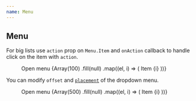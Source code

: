 ```yaml
---
name: Menu
---
```



## Menu

For big lists use `action` prop on `Menu.Item` and `onAction` callback to handle click on the item with `action`.

<Playground>
  <Box css={{ p: '$8' }}>
    <Menu onAction={typeof window !== 'undefined' ? window.alert : null}>
      <Menu.Button>
        <span>Open menu</span>
        <Icon as={HiChevronDown} size="lg" />
      </Menu.Button>
      <Menu.List>
        {Array(100)
          .fill(null)
          .map((el, i) => (
            <Menu.Item key={i} action={`Item ${i}`}>
              Item {i}
            </Menu.Item>
          ))}
      </Menu.List>
    </Menu>
  </Box>
</Playground>

You can modify `offset` and [`placement`](https://popper.js.org/docs/v2/constructors/#options) of the dropdown menu.

<Playground>
  <ThemeProvider theme="teal">
    <Box css={{ p: '$8' }}>
      <Menu onAction={typeof window !== 'undefined' ? window.alert : null}>
        <Menu.Button>
          <span>Open menu</span>
          <Icon as={HiChevronDown} size="lg" />
        </Menu.Button>
        <Menu.List offset={0} placement="right-start">
          {Array(500)
            .fill(null)
            .map((el, i) => (
              <Menu.Item key={i} action={`Item ${i}`}>
                Item {i}
              </Menu.Item>
            ))}
        </Menu.List>
      </Menu>
    </Box>
  </ThemeProvider>
</Playground>
